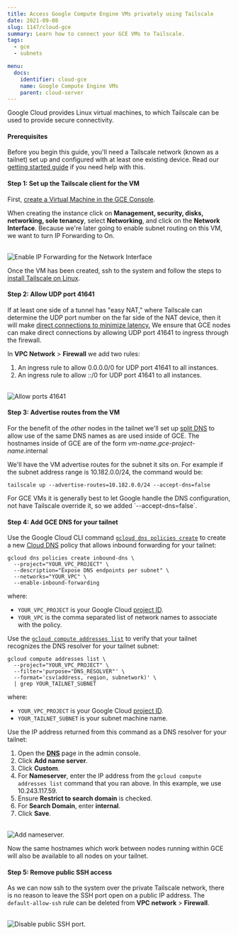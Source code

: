 ```yaml
---
title: Access Google Compute Engine VMs privately using Tailscale
date: 2021-09-08
slug: 1147/cloud-gce
summary: Learn how to connect your GCE VMs to Tailscale.
tags:
  - gce
  - subnets

menu:
  docs:
    identifier: cloud-gce
    name: Google Compute Engine VMs
    parent: cloud-server
---
```


Google Cloud provides Linux virtual machines, to which Tailscale can be used to provide
secure connectivity.

#### Prerequisites

Before you begin this guide, you'll need a Tailscale network (known as a tailnet) set up and
configured with at least one existing device. Read our [getting started guide](/kb/1017/install)
if you need help with this.

#### Step 1: Set up the Tailscale client for the VM

First, [create a Virtual Machine in the GCE Console](https://cloud.google.com/compute/docs/instances/create-start-instance).

When creating the instance click on **Management, security, disks, networking, sole tenancy**,
select **Networking**, and click on the **Network Interface**. Because we're later going to enable
subnet routing on this VM, we want to turn IP Forwarding to On.

<br />
<Image
  alt="Enable IP Forwarding for the Network Interface"
  width={906}
  height={1150}
  src="/images/solutions/cloud-gce/gce-ip-forwarding.png"
  className="bordered"
/>

Once the VM has been created, ssh to the system and follow the steps to
[install Tailscale on Linux](/kb/1031/install-linux/).

#### Step 2: Allow UDP port 41641

If at least one side of a tunnel has "easy NAT," where Tailscale can determine the UDP port
number on the far side of the NAT device, then it will make
[direct connections to minimize latency.](/blog/how-tailscale-works/)
We ensure that GCE nodes can make direct connections by allowing UDP port 41641 to ingress
through the firewall.

In **VPC Network** > **Firewall** we add two rules:

1. An ingress rule to allow 0.0.0.0/0 for UDP port 41641 to all instances.
1. An ingress rule to allow ::/0 for UDP port 41641 to all instances.

<br />
<Image
  src="/images/solutions/cloud-gce/gce-firewall-rule.png"
  className="bordered"
  alt="Allow ports 41641"
  width={572}
  height={1350}
/>

#### Step 3: Advertise routes from the VM

For the benefit of the _other_ nodes in the tailnet we'll set up
[split DNS](/kb/1054/dns/#using-dns-settings-in-the-admin-panel) to allow use of the same DNS names
as are used inside of GCE. The hostnames inside of GCE are of the form
_vm-name_._gce-project-name_.internal

We'll have the VM advertise routes for the subnet it sits on. For example if the subnet address
range is 10.182.0.0/24, the command would be:

```shell
tailscale up --advertise-routes=10.182.0.0/24 --accept-dns=false
```

<Note>
  For GCE VMs it is generally best to let Google handle the DNS configuration, not have Tailscale
  override it, so we added `--accept-dns=false`.
</Note>

#### Step 4: Add GCE DNS for your tailnet

Use the Google Cloud CLI command [`gcloud dns policies create`][gcloud-dns-policies-create] to
create a new [Cloud DNS][cloud-dns] policy that allows inbound forwarding for your tailnet:

```shell
gcloud dns policies create inbound-dns \
  --project="YOUR_VPC_PROJECT" \
  --description="Expose DNS endpoints per subnet" \
  --networks="YOUR_VPC" \
  --enable-inbound-forwarding
```

where:

- `YOUR_VPC_PROJECT` is your Google Cloud [project ID][project-id].
- `YOUR_VPC` is the comma separated list of network names to associate with the policy.

Use the [`gcloud compute addresses list`][gcloud-compute-addresses-list] to verify that your tailnet
recognizes the DNS resolver for your tailnet subnet:

```shell
gcloud compute addresses list \
  --project="YOUR_VPC_PROJECT" \
  --filter='purpose="DNS_RESOLVER"' \
  --format='csv(address, region, subnetwork)' \
  | grep YOUR_TAILNET_SUBNET
```

where:

- `YOUR_VPC_PROJECT` is your Google Cloud [project ID][project-id].
- `YOUR_TAILNET_SUBNET` is your subnet machine name.

Use the IP address returned from this command as a DNS resolver for your tailnet:

1. Open the [**DNS**](https://login.tailscale.com/admin/dns) page in the admin console.
1. Click **Add name server**.
1. Click **Custom**.
1. For **Nameserver**, enter the IP address from the `gcloud compute addresses list` command that
   you ran above. In this example, we use 10.243.117.59.
1. Ensure **Restrict to search domain** is checked.
1. For **Search Domain**, enter **internal**.
1. Click **Save**.

<br />
<Image
  height={1337}
  src="/images/solutions/cloud-gce/gce-add-nameserver.png"
  className="bordered"
  alt="Add nameserver."
  width={1400}
/>

Now the same hostnames which work between nodes running within
GCE will also be available to all nodes on your tailnet.

#### Step 5: Remove public SSH access

As we can now ssh to the system over the private Tailscale network, there is no reason to leave
the SSH port open on a public IP address. The `default-allow-ssh` rule can be deleted from
**VPC network** > **Firewall**.

<br />
<Image
  className="bordered"
  alt="Disable public SSH port."
  width={1402}
  height={972}
  src="/images/solutions/cloud-gce/gce-remove-ssh.png"
/>

[cloud-dns]: https://cloud.google.com/dns
[gcloud-dns-policies-create]: https://cloud.google.com/sdk/gcloud/reference/dns/policies/create
[gcloud-compute-addresses-list]: https://cloud.google.com/sdk/gcloud/reference/compute/addresses/list
[project-id]: https://cloud.google.com/sdk/gcloud/reference#--project
